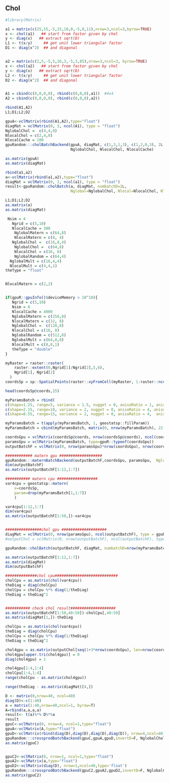 <!--
%\VignetteEngine{knitr::knitr}
%\VignetteIndexEntry{cholBatch}
-->


## Chol
```r
#library(Matrix)

```


```r
a1 = matrix(c(25,15,-5,15,18,0,-5,0,11),nrow=3,ncol=3,byrow=TRUE)
x <- chol(a1)   ## start from factor given by chol
y <- diag(x)   ## extract sqrt(D)
L1 <- t(x/y)     ## get unit lower triangular factor
D1 <- diag(x^2)  ## and diagonal


a2 = matrix(c(2,5,-5,5,16,3,-5,3,85),nrow=3,ncol=3, byrow=TRUE)
x <- chol(a2)   ## start from factor given by chol
y <- diag(x)   ## extract sqrt(D)
L2 <- t(x/y)     ## get unit lower triangular factor
D2 <- diag(x^2)  ## and diagonal


A1 = cbind(c(0,0,0,0), rbind(c(0,0,0),a1))  #4x4
A2 = cbind(c(0,0,0,0), rbind(c(0,0,0),a2))

rbind(A1,A2)
L1;D1;L2;D2
```

```r
gpuA<-vclMatrix(rbind(A1,A2),type="float")
diagMat = vclMatrix(0, 3, ncol(A1), type = "float")
NglobalChol =  c(4,4,0)
NlocalChol = c(2,4,0)
NlocalCache = 100
gpuRandom:::cholBatchBackend(gpuA, diagMat, c(1,3,1,3), c(1,2,0,3), 2L,
                             NglobalChol, NlocalChol, NlocalCache)

as.matrix(gpuA)
as.matrix(diagMat)
```









```r
rbind(a1,a2)
a<-vclMatrix(rbind(a1,a2),type="float")
diagMat = vclMatrix(0, 2, ncol(a1), type = "float")
result<-gpuRandom::cholBatch(a, diagMat, numbatchD=2L,
                             Nglobal=NglobalChol, Nlocal=NlocalChol, NlocalCache=NlocalCache)

L1;D1;L2;D2
as.matrix(a)
as.matrix(diagMat)
```

```r
 Nsim = 4
   Ngrid = c(5,10)
   NlocalCache = 300
    NglobalMatern = c(64,8) 
    NlocalMatern = c(8, 4)
   NglobalChol =  c(16,8,4)
    NglobalChol =  c(64,8)
    NlocalChol = c(16, 8)
    NglobalRandom = c(64,4)
  NglobalMult = c(16,4,4)   
  NlocalMult = c(4,4,1)   
theType = "float"


NlocalMatern = c(2,2)


if(gpuR::gpuInfo()$deviceMemory > 10^10){
   Ngrid = c(5,10)
   Nsim = 6
   NlocalCache = 4000
   NglobalMatern = c(256,8) 
   NlocalMatern = c(32, 8)
   NglobalChol =  c(128,8)
   NlocalChol = c(16, 8)
   NglobalRandom = c(512,8)
   NglobalMult = c(64,8,8)   
   NlocalMult = c(8,8,1)
   theType = "double"
}

myRaster = raster::raster(
    raster::extent(0,Ngrid[1]/Ngrid[2],5,6),
    Ngrid[1], Ngrid[2]
  )
coordsSp = sp::SpatialPoints(raster::xyFromCell(myRaster, 1:raster::ncell(myRaster)))

head(coordsSp@coords,15)

myParamsBatch = rbind(
c(shape=1.25, range=5, variance = 1.5, nugget = 0, anisoRatio = 1, anisoAngleRadians = 0), 
c(shape=2.15, range=10, variance = 2, nugget = 0, anisoRatio = 4, anisoAngleRadians = pi/7),
c(shape=0.55, range=15, variance = 2, nugget = 0, anisoRatio = 4,  anisoAngleRadians = pi/7))

myParamsBatch = t(apply(myParamsBatch, 1, geostatsp::fillParam))
myParamsBatch = cbind(myParamsBatch, matrix(0, nrow(myParamsBatch), 22-ncol(myParamsBatch)))

coordsGpu = vclMatrix(coordsSp@coords, nrow(coordsSp@coords), ncol(coordsSp@coords), type=theType)
paramsGpu = vclMatrix(myParamsBatch, type=gpuR::typeof(coordsGpu))
outputBatchF = vclMatrix(0, nrow(paramsGpu)*nrow(coordsGpu), nrow(coordsGpu), type=gpuR::typeof(paramsGpu))

############ matern gpu ###################
gpuRandom:::maternBatchBackend(outputBatchF,coordsGpu, paramsGpu,  Nglobal = NglobalMatern, Nlocal = NlocalMatern)
dim(outputBatchF)
as.matrix(outputBatchF[1:12,1:7])

########### matern cpu ##################
var4cpu = geostatsp::matern(
    x=coordsSp,
    param=drop(myParamsBatch[1,1:7])
    )

var4cpu[1:12,1:7]
dim(var4cpu)
as.matrix(outputBatchF[1:50,])-var4cpu


################chol gpu ####################
diagMat = vclMatrix(0, nrow(paramsGpu), ncol(outputBatchF), type = gpuR::typeof(outputBatchF))
#outputChol = vclMatrix(0, nrow(outputBatchF), ncol(outputBatchF), type = gpuR::typeof(outputBatchF))

gpuRandom::cholBatch(outputBatchF, diagMat, numbatchD=nrow(myParamsBatch),Nglobal = NglobalChol,Nlocal = NlocalChol,NlocalCache = NlocalCache)

as.matrix(outputBatchF[1:12,1:7])
as.matrix(diagMat)
dim(outputBatchF)

##############chol cpu############################
cholCpu = as.matrix(chol(var4cpu))
theDiag = diag(cholCpu)
cholCpu = cholCpu %*% diag(1/theDiag)
theDiag = theDiag^2


########### check chol result####################
as.matrix(outputBatchF[1:50,40:50])-cholCpu[,40:50]
as.matrix(diagMat[1,])-theDiag


```










```r
cholCpu = as.matrix(chol(var4cpu))
theDiag = diag(cholCpu)
cholCpu = cholCpu %*% diag(1/theDiag)
theDiag = theDiag^2

chol4gpu = as.matrix(outputChol[seq(1+3*nrow(coordsGpu), len=nrow(coordsGpu)),])
chol4gpu[upper.tri(chol4gpu)] = 0
diag(chol4gpu) = 1

chol4gpu[1:4,1:4]
cholCpu[1:4,1:4]
range(cholCpu - as.matrix(chol4gpu))

range(theDiag - as.matrix(diagMat)[4,])
```









```r
D <- matrix(0,nrow=40, ncol=40)
diag(D)<-c(1:40)
a = matrix(1:40,nrow=40,ncol=1, byrow=T)
A=rbind(a,a,a,a)
result<- t(a)%*% D%*%a
result
gpuC<-vclMatrix(0, nrow=4, ncol=1,type="float")
gpuA<-vclMatrix(A,type="float")
gpuD<-vclMatrix(rbind(diag(D),diag(D),diag(D),diag(D)), nrow=4,ncol=40,type='float')
gpuRandom:::crossprodBatchBackend(gpuC,gpuA,gpuD,invertD=F, NglobalChol,NlocalChol, NlocalCache)
as.matrix(gpuC)


gpuC2<-vclMatrix(0, nrow=1, ncol=1,type="float")
gpuA2<-vclMatrix(a,type="float")
gpuD2<-vclMatrix(diag(D), nrow=1,ncol=40,type='float')
gpuRandom:::crossprodBatchBackend(gpuC2,gpuA2,gpuD2,invertD=F, NglobalChol,NlocalChol, NlocalCache)
as.matrix(gpuC2)




```






